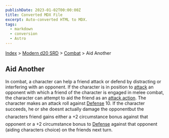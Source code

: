 ```yaml
---
publishDate: 2023-01-02T00:00:00Z
title: Converted MDX File
excerpt: Auto-converted HTML to MDX.
tags:
  - markdown
  - conversion
  - Astro
---
```


[Index](-index) > [Modern d20 SRD](modern-d20-srd-index) > [Combat](modern-d20-srd-combat-index) > Aid Another

## Aid Another

In combat, a character can help a friend attack or defend by distracting or interfering with an opponent. If the character is in position to [attack](modern-d20-srd-combat-attack-roll) an opponent with which a friend of the character is engaged in melee combat, the character can attempt to aid the friend as an [attack
action](modern-d20-srd-combat-attack-actions). The character makes an attack roll against [Defense](modern-d20-srd-combat-defense) 10. If the character succeeds, he or she doesnt actually damage the opponentbut the characters friend gains either a +2 circumstance bonus against that opponent or a +2 circumstance bonus to [Defense](modern-d20-srd-combat-defense) against that opponent (aiding characters choice) on the friends next turn.
